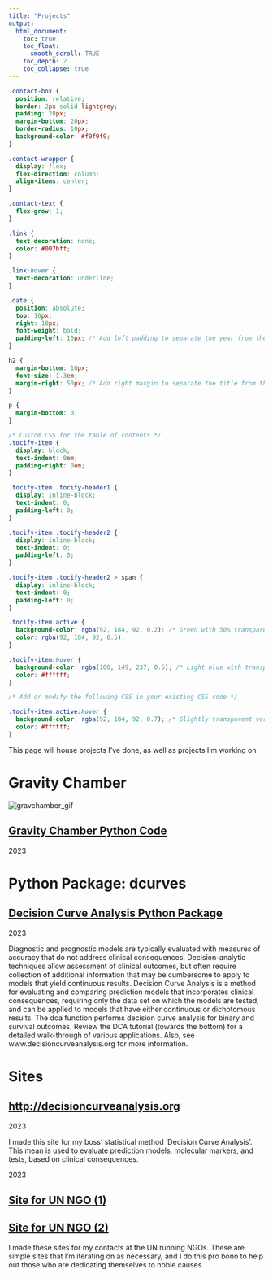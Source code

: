 ```yaml
---
title: "Projects"
output:
  html_document:
    toc: true
    toc_float:
      smooth_scroll: TRUE
    toc_depth: 2
    toc_collapse: true
---
```


<style>
.title{
  display: none;
}
</style>

```css
.contact-box {
  position: relative;
  border: 2px solid lightgrey;
  padding: 20px;
  margin-bottom: 20px;
  border-radius: 10px;
  background-color: #f9f9f9;
}

.contact-wrapper {
  display: flex;
  flex-direction: column;
  align-items: center;
}

.contact-text {
  flex-grow: 1;
}

.link {
  text-decoration: none;
  color: #007bff;
}

.link:hover {
  text-decoration: underline;
}

.date {
  position: absolute;
  top: 10px;
  right: 10px;
  font-weight: bold;
  padding-left: 10px; /* Add left padding to separate the year from the text */
}

h2 {
  margin-bottom: 10px;
  font-size: 1.3em;
  margin-right: 50px; /* Add right margin to separate the title from the year */
}

p {
  margin-bottom: 0;
}

/* Custom CSS for the table of contents */
.tocify-item {
  display: block;
  text-indent: 0em;
  padding-right: 0em;
}

.tocify-item .tocify-header1 {
  display: inline-block;
  text-indent: 0;
  padding-left: 0;
}

.tocify-item .tocify-header2 {
  display: inline-block;
  text-indent: 0;
  padding-left: 0;
}

.tocify-item .tocify-header2 > span {
  display: inline-block;
  text-indent: 0;
  padding-left: 0;
}

.tocify-item.active {
  background-color: rgba(92, 184, 92, 0.2); /* Green with 50% transparency */
  color: rgba(92, 184, 92, 0.5);
}

.tocify-item:hover {
  background-color: rgba(100, 149, 237, 0.5); /* Light blue with transparency */
  color: #ffffff;
}

/* Add or modify the following CSS in your existing CSS code */

.tocify-item.active:hover {
  background-color: rgba(92, 184, 92, 0.7); /* Slightly transparent version of the active color */
  color: #ffffff;
}

```


This page will house projects I've done, as well as projects I'm working on

# **Gravity Chamber**

<div class="contact-wrapper contact-box">
<div class="left">
  <img src="media/gravitychamber.gif" alt="gravchamber_gif">
</div>
<div class="contact-text">
<h2><a href="https://github.com/shaunporwal/gravitychamber" class="link">Gravity Chamber Python Code</a></h2>
<span class="date">2023</span>
</div>
</div>

# **Python Package: dcurves**

<div class="contact-wrapper contact-box">
<div class="contact-text">
<h2><a href="https://github.com/MSKCC-Epi-Bio/dcurves" class="link">Decision Curve Analysis Python Package</a></h2>
<span class="date">2023</span>
<p> 
Diagnostic and prognostic models are typically evaluated with measures of accuracy that do not address clinical consequences. Decision-analytic techniques allow assessment of clinical outcomes, but often require collection of additional information that may be cumbersome to apply to models that yield continuous results. Decision Curve Analysis is a method for evaluating and comparing prediction models that incorporates clinical consequences, requiring only the data set on which the models are tested, and can be applied to models that have either continuous or dichotomous results. The dca function performs decision curve analysis for binary and survival outcomes. Review the DCA tutorial (towards the bottom) for a detailed walk-through of various applications. Also, see www.decisioncurveanalysis.org for more information.
</p>
</div>
</div>

# **Sites**

<div class="contact-wrapper contact-box">
<div class="contact-text">
<h2><a href="https://mskcc-epi-bio.github.io/decisioncurveanalysis/" class="link">http://decisioncurveanalysis.org</a></h2>
<span class="date">2023</span>
<p> I made this site for my boss' statistical method 'Decision Curve Analysis'. This mean is used to evaluate prediction models, molecular markers, and tests, based on clinical consequences.</p>
</div>
</div>

<div class="contact-wrapper contact-box">
<div class="contact-text">
<span class="date">2023</span>
<h2><a href="https://mishkanholdingsllc.org" class="link">Site for UN NGO (1)</a></h2>
<h2><a href="https://politicalaesthetics.github.io" class="link">Site for UN NGO (2)</a></h2>
<p> I made these sites for my contacts at the UN running NGOs. These are simple sites that I'm iterating on as necessary, and I do this pro bono to help out those who are dedicating themselves to noble causes. </p>
</div>
</div>


